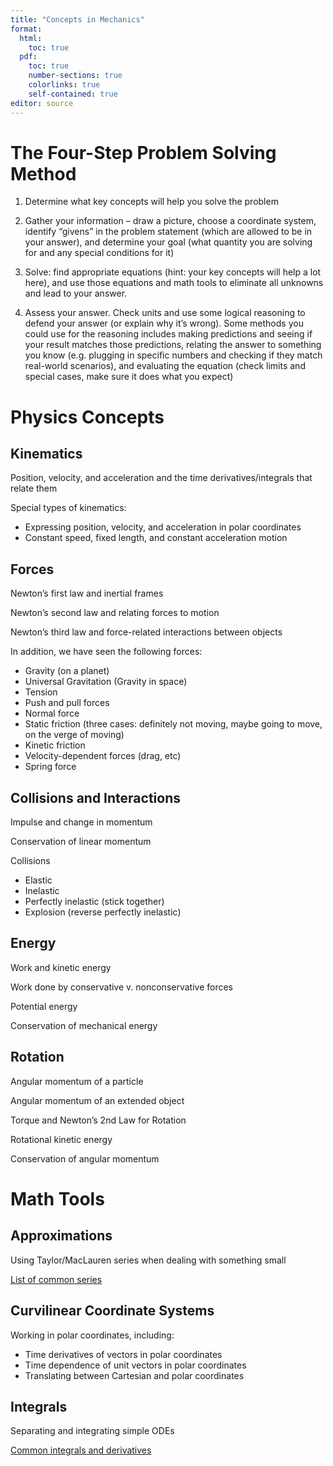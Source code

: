 ```yaml
---
title: "Concepts in Mechanics"
format: 
  html:
    toc: true
  pdf:
    toc: true
    number-sections: true
    colorlinks: true
    self-contained: true
editor: source
---
```


# The Four-Step Problem Solving Method {#fourstepmethod}

1. Determine what key concepts will help you solve the problem

2. Gather your information -- draw a picture, choose a coordinate system, identify "givens" in the problem statement (which are allowed to be in your answer), and determine your goal (what quantity you are solving for and any special conditions for it)

3. Solve: find appropriate equations (hint: your key concepts will help a lot here), and use those equations and math tools to eliminate all unknowns and lead to your answer.

4. Assess your answer. Check units and use some logical reasoning to defend your answer (or explain why it's wrong). Some methods you could use for the reasoning includes making predictions and seeing if your result matches those predictions, relating the answer to something you know (e.g. plugging in specific numbers and checking if they match real-world scenarios), and evaluating the equation (check limits and special cases, make sure it does what you expect)

# Physics Concepts {#concepts}

::: panel-tabset
## Kinematics

Position, velocity, and acceleration and the time derivatives/integrals that relate them

Special types of kinematics:

  - Expressing position, velocity, and acceleration in polar coordinates
  - Constant speed, fixed length, and constant acceleration motion 

## Forces

Newton's first law and inertial frames

Newton's second law and relating forces to motion

Newton's third law and force-related interactions between objects

In addition, we have seen the following forces:

  - Gravity (on a planet)
  - Universal Gravitation (Gravity in space)
  - Tension
  - Push and pull forces
  - Normal force
  - Static friction (three cases: definitely not moving, maybe going to move, on the verge of moving)
  - Kinetic friction
  - Velocity-dependent forces (drag, etc)
  - Spring force

## Collisions and Interactions

Impulse and change in momentum

Conservation of linear momentum

Collisions

  - Elastic
  - Inelastic
  - Perfectly inelastic (stick together)
  - Explosion (reverse perfectly inelastic)


## Energy

Work and kinetic energy

Work done by conservative v. nonconservative forces

Potential energy

Conservation of mechanical energy

## Rotation

Angular momentum of a particle

Angular momentum of an extended object

Torque and Newton's 2nd Law for Rotation

Rotational kinetic energy

Conservation of angular momentum


:::

# Math Tools {#mathtools}

::: panel-tabset
## Approximations

Using Taylor/MacLauren series when dealing with something small

[List of common series](https://en.wikipedia.org/wiki/Taylor_series#List_of_Maclaurin_series_of_some_common_functions)

## Curvilinear Coordinate Systems

Working in polar coordinates, including:

  - Time derivatives of vectors in polar coordinates
  - Time dependence of unit vectors in polar coordinates
  - Translating between Cartesian and polar coordinates

## Integrals

Separating and integrating simple ODEs

[Common integrals and derivatives](chrome-extension://efaidnbmnnnibpcajpcglclefindmkaj/https://tutorial.math.lamar.edu/pdf/common_derivatives_integrals.pdf)

:::